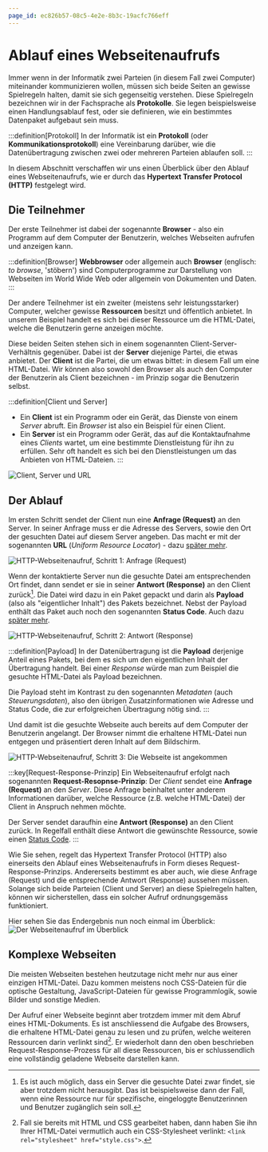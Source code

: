 ```yaml
---
page_id: ec826b57-08c5-4e2e-8b3c-19acfc766eff
---
```

# Ablauf eines Webseitenaufrufs
Immer wenn in der Informatik zwei Parteien (in diesem Fall zwei Computer) miteinander kommunizieren wollen, müssen sich beide Seiten an gewisse Spielregeln halten, damit sie sich gegenseitig verstehen. Diese Spielregeln bezeichnen wir in der Fachsprache als **Protokolle**. Sie legen beispielsweise einen Handlungsablauf fest, oder sie definieren, wie ein bestimmtes Datenpaket aufgebaut sein muss.

:::definition[Protokoll]
In der Informatik ist ein **Protokoll** (oder **Kommunikationsprotokoll**) eine Vereinbarung darüber, wie die Datenübertragung zwischen zwei oder mehreren Parteien ablaufen soll.
:::

In diesem Abschnitt verschaffen wir uns einen Überblick über den Ablauf eines Webseitenaufrufs, wie er durch das **Hypertext Transfer Protocol (HTTP)** festgelegt wird.

## Die Teilnehmer
Der erste Teilnehmer ist dabei der sogenannte **Browser** - also ein Programm auf dem Computer der Benutzerin, welches Webseiten aufrufen und anzeigen kann.

:::definition[Browser]
**Webbrowser** oder allgemein auch **Browser** (englisch: _to browse_, 'stöbern') sind Computerprogramme zur Darstellung von Webseiten im World Wide Web oder allgemein von Dokumenten und Daten.
:::

Der andere Teilnehmer ist ein zweiter (meistens sehr leistungsstarker) Computer, welcher gewisse **Ressourcen** besitzt und öffentlich anbietet. In unserem Beispiel handelt es sich bei dieser Ressource um die HTML-Datei, welche die Benutzerin gerne anzeigen möchte.

Diese beiden Seiten stehen sich in einem sogenannten Client-Server-Verhältnis gegenüber. Dabei ist der **Server** diejenige Partei, die etwas anbietet. Der **Client** ist die Partei, die um etwas bittet: in diesem Fall um eine HTML-Datei. Wir können also sowohl den Browser als auch den Computer der Benutzerin als Client bezeichnen - im Prinzip sogar die Benutzerin selbst.

:::definition[Client und Server]
- Ein **Client** ist ein Programm oder ein Gerät, das Dienste von einem _Server_ abruft. Ein _Browser_ ist also ein Beispiel für einen Client.
- Ein **Server** ist ein Programm oder Gerät, das auf die Kontaktaufnahme eines _Clients_ wartet, um eine bestimmte Dienstleistung für ihn zu erfüllen. Sehr oft handelt es sich bei den Dienstleistungen um das Anbieten von HTML-Dateien.
:::

![Client, Server und URL](img/client-server.png)

## Der Ablauf
Im ersten Schritt sendet der Client nun eine **Anfrage (Request)** an den Server. In seiner Anfrage muss er die Adresse des Servers, sowie den Ort der gesuchten Datei auf diesem Server angeben. Das macht er mit der sogenannten **URL** (_Uniform Resource Locator_) - dazu [später mehr](./02-Die-URL.mdx).

![HTTP-Webseitenaufruf, Schritt 1: Anfrage (Request)](img/http-request.png)

Wenn der kontaktierte Server nun die gesuchte Datei am entsprechenden Ort findet, dann sendet er sie in seiner **Antwort (Response)** an den Client zurück[^1]. Die Datei wird dazu in ein Paket gepackt und darin als **Payload** (also als "eigentlicher Inhalt") des Pakets bezeichnet. Nebst der Payload enthält das Paket auch noch den sogenannten **Status Code**. Auch dazu [später mehr](./03-Http-Status-Codes.mdx).

![HTTP-Webseitenaufruf, Schritt 2: Antwort (Response)](img/http-response.png)

:::definition[Payload]
In der Datenübertragung ist die **Payload** derjenige Anteil eines Pakets, bei dem es sich um den eigentlichen Inhalt der Übertragung handelt. Bei einer _Response_ würde man zum Beispiel die gesuchte HTML-Datei als Payload bezeichnen.

Die Payload steht im Kontrast zu den sogenannten _Metadaten_ (auch _Steuerungsdaten_), also den übrigen Zusatzinformationen wie Adresse und Status Code, die zur erfolgreichen Übertragung nötig sind.
:::

Und damit ist die gesuchte Webseite auch bereits auf dem Computer der Benutzerin angelangt. Der Browser nimmt die erhaltene HTML-Datei nun entgegen und präsentiert deren Inhalt auf dem Bildschirm.

![HTTP-Webseitenaufruf, Schritt 3: Die Webseite ist angekommen](img/http-website-loaded.png)

:::key[Request-Response-Prinzip]
Ein Webseitenaufruf erfolgt nach sogenannten **Request-Resopnse-Prinzip**: Der _Client_ sendet eine **Anfrage (Request)** an den _Server_. Diese Anfrage beinhaltet unter anderem Informationen darüber, welche Ressource (z.B. welche HTML-Datei) der Client in Anspruch nehmen möchte.

Der Server sendet daraufhin eine **Antwort (Response)** an den Client zurück. In Regelfall enthält diese Antwort die gewünschte Ressource, sowie einen [Status Code](./03-Http-Status-Codes.mdx).
:::

Wie Sie sehen, regelt das Hypertext Transfer Protocol (HTTP) also einerseits den Ablauf eines Webseitenaufrufs in Form dieses Request-Response-Prinzips. Andererseits bestimmt es aber auch, wie diese Anfrage (Request) und die entsprechende Antwort (Response) aussehen müssen. Solange sich beide Parteien (Client und Server) an diese Spielregeln halten, können wir sicherstellen, dass ein solcher Aufruf ordnungsgemäss funktioniert.

Hier sehen Sie das Endergebnis nun noch einmal im Überblick:
![Der Webseitenaufruf im Überblick](img/http-overview.png)

## Komplexe Webseiten
Die meisten Webseiten bestehen heutzutage nicht mehr nur aus einer einzigen HTML-Datei. Dazu kommen meistens noch CSS-Dateien für die optische Gestaltung, JavaScript-Dateien für gewisse Programmlogik, sowie Bilder und sonstige Medien.

Der Aufruf einer Webseite beginnt aber trotzdem immer mit dem Abruf eines HTML-Dokuments. Es ist anschliessend die Aufgabe des Browsers, die erhaltene HTML-Datei genau zu lesen und zu prüfen, welche weiteren Ressourcen darin verlinkt sind[^2]. Er wiederholt dann den oben beschrieben Request-Response-Prozess für all diese Ressourcen, bis er schlussendlich eine vollständig geladene Webseite darstellen kann.

[^1]: Es ist auch möglich, dass ein Server die gesuchte Datei zwar findet, sie aber trotzdem nicht herausgibt. Das ist beispielsweise dann der Fall, wenn eine Ressource nur für spezifische, eingeloggte Benutzerinnen und Benutzer zugänglich sein soll.
[^2]: Fall sie bereits mit HTML und CSS gearbeitet haben, dann haben Sie ihn Ihrer HTML-Datei vermutlich auch ein CSS-Stylesheet verlinkt: `<link rel="stylesheet" href="style.css">`.
